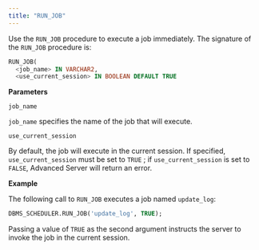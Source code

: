 ```yaml
---
title: "RUN_JOB"
---
```


Use the `RUN_JOB` procedure to execute a job immediately. The signature of the `RUN_JOB` procedure is:

```sql
RUN_JOB(
  <job_name> IN VARCHAR2,
  <use_current_session> IN BOOLEAN DEFAULT TRUE
```

**Parameters**

`job_name`

 `job_name` specifies the name of the job that will execute.

`use_current_session`

 By default, the job will execute in the current session. If specified, `use_current_session` must be set to `TRUE` ; if `use_current_session` is set to `FALSE`, Advanced Server will return an error.

**Example**

The following call to `RUN_JOB` executes a job named `update_log`:

```sql
DBMS_SCHEDULER.RUN_JOB('update_log', TRUE);
```

Passing a value of `TRUE` as the second argument instructs the server to invoke the job in the current session.
